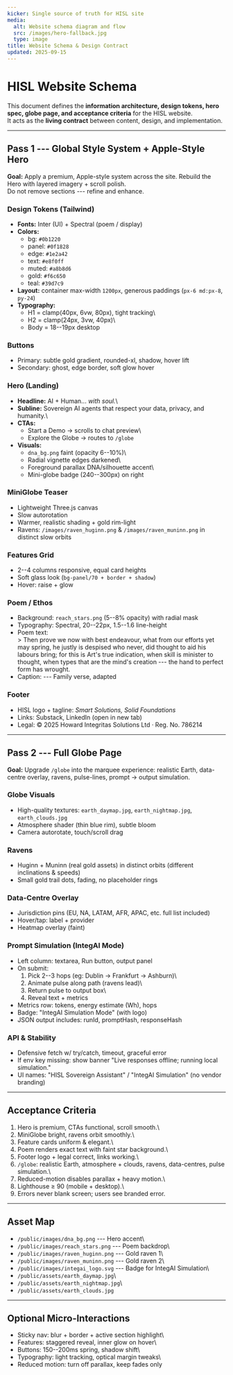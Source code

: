 ```yaml
---
kicker: Single source of truth for HISL site
media:
  alt: Website schema diagram and flow
  src: /images/hero-fallback.jpg
  type: image
title: Website Schema & Design Contract
updated: 2025-09-15
---
```


# HISL Website Schema

This document defines the **information architecture, design tokens,
hero spec, globe page, and acceptance criteria** for the HISL website.\
It acts as the **living contract** between content, design, and
implementation.

------------------------------------------------------------------------

## Pass 1 --- Global Style System + Apple-Style Hero

**Goal:** Apply a premium, Apple-style system across the site. Rebuild
the Hero with layered imagery + scroll polish.\
Do not remove sections --- refine and enhance.

### Design Tokens (Tailwind)

-   **Fonts:** Inter (UI) + Spectral (poem / display)
-   **Colors:**
    -   bg: `#0b1220`
    -   panel: `#0f1828`
    -   edge: `#1e2a42`
    -   text: `#e8f0ff`
    -   muted: `#a8b8d6`
    -   gold: `#f6c650`
    -   teal: `#39d7c9`
-   **Layout:** container max-width `1200px`, generous paddings
    (`px-6 md:px-8`, `py-24`)
-   **Typography:**
    -   H1 = clamp(40px, 6vw, 80px), tight tracking\
    -   H2 = clamp(24px, 3vw, 40px)\
    -   Body = 18--19px desktop

### Buttons

-   Primary: subtle gold gradient, rounded-xl, shadow, hover lift
-   Secondary: ghost, edge border, soft glow hover

### Hero (Landing)

-   **Headline:** AI + Human... *with soul.*\
-   **Subline:** Sovereign AI agents that respect your data, privacy,
    and humanity.\
-   **CTAs:**
    -   Start a Demo → scrolls to chat preview\
    -   Explore the Globe → routes to `/globe`
-   **Visuals:**
    -   `dna_bg.png` faint (opacity 6--10%)\
    -   Radial vignette edges darkened\
    -   Foreground parallax DNA/silhouette accent\
    -   Mini-globe badge (240--300px) on right

### MiniGlobe Teaser

-   Lightweight Three.js canvas
-   Slow autorotation
-   Warmer, realistic shading + gold rim-light
-   Ravens: `/images/raven_huginn.png` & `/images/raven_muninn.png` in
    distinct slow orbits

### Features Grid

-   2--4 columns responsive, equal card heights
-   Soft glass look (`bg-panel/70 + border + shadow`)
-   Hover: raise + glow

### Poem / Ethos

-   Background: `reach_stars.png` (5--8% opacity) with radial mask
-   Typography: Spectral, 20--22px, 1.5--1.6 line-height
-   Poem text:\
    \> Then prove we now with best endeavour, what from our efforts yet
    may spring, he justly is despised who never, did thought to aid his
    labours bring; for this is Art's true indication, when skill is
    minister to thought, when types that are the mind's creation --- the
    hand to perfect form has wrought.
-   Caption: --- Family verse, adapted

### Footer

-   HISL logo + tagline: *Smart Solutions, Solid Foundations*
-   Links: Substack, LinkedIn (open in new tab)
-   Legal: © 2025 Howard Integritas Solutions Ltd · Reg. No. 786214

------------------------------------------------------------------------

## Pass 2 --- Full Globe Page

**Goal:** Upgrade `/globe` into the marquee experience: realistic Earth,
data-centre overlay, ravens, pulse-lines, prompt → output simulation.

### Globe Visuals

-   High-quality textures: `earth_daymap.jpg`, `earth_nightmap.jpg`,
    `earth_clouds.jpg`
-   Atmosphere shader (thin blue rim), subtle bloom
-   Camera autorotate, touch/scroll drag

### Ravens

-   Huginn + Muninn (real gold assets) in distinct orbits (different
    inclinations & speeds)
-   Small gold trail dots, fading, no placeholder rings

### Data-Centre Overlay

-   Jurisdiction pins (EU, NA, LATAM, AFR, APAC, etc. full list
    included)
-   Hover/tap: label + provider
-   Heatmap overlay (faint)

### Prompt Simulation (IntegAI Mode)

-   Left column: textarea, Run button, output panel
-   On submit:
    1.  Pick 2--3 hops (eg: Dublin → Frankfurt → Ashburn)\
    2.  Animate pulse along path (ravens lead)\
    3.  Return pulse to output box\
    4.  Reveal text + metrics
-   Metrics row: tokens, energy estimate (Wh), hops
-   Badge: "IntegAI Simulation Mode" (with logo)
-   JSON output includes: runId, promptHash, responseHash

### API & Stability

-   Defensive fetch w/ try/catch, timeout, graceful error
-   If env key missing: show banner "Live responses offline; running
    local simulation."
-   UI names: "HISL Sovereign Assistant" / "IntegAI Simulation" (no
    vendor branding)

------------------------------------------------------------------------

## Acceptance Criteria

1.  Hero is premium, CTAs functional, scroll smooth.\
2.  MiniGlobe bright, ravens orbit smoothly.\
3.  Feature cards uniform & elegant.\
4.  Poem renders exact text with faint star background.\
5.  Footer logo + legal correct, links working.\
6.  `/globe`: realistic Earth, atmosphere + clouds, ravens,
    data-centres, pulse simulation.\
7.  Reduced-motion disables parallax + heavy motion.\
8.  Lighthouse ≥ 90 (mobile + desktop).\
9.  Errors never blank screen; users see branded error.

------------------------------------------------------------------------

## Asset Map

-   `/public/images/dna_bg.png` --- Hero accent\
-   `/public/images/reach_stars.png` --- Poem backdrop\
-   `/public/images/raven_huginn.png` --- Gold raven 1\
-   `/public/images/raven_muninn.png` --- Gold raven 2\
-   `/public/images/integai_logo.svg` --- Badge for IntegAI Simulation\
-   `/public/assets/earth_daymap.jpg`\
-   `/public/assets/earth_nightmap.jpg`\
-   `/public/assets/earth_clouds.jpg`

------------------------------------------------------------------------

## Optional Micro-Interactions

-   Sticky nav: blur + border + active section highlight\
-   Features: staggered reveal, inner glow on hover\
-   Buttons: 150--200ms spring, shadow shift\
-   Typography: light tracking, optical margin tweaks\
-   Reduced motion: turn off parallax, keep fades only
